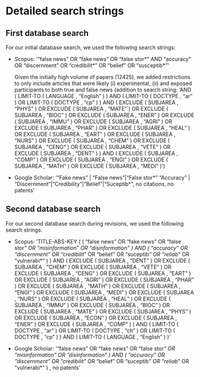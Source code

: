 # Detailed search strings {#lit-review}

\FloatBarrier 

## First database search

For our initial database search, we used the following search strings: 

- Scopus: 
  '"false news" OR "fake news" OR "false stor\*" AND "accuracy" OR "discernment" OR "credibilit\*" OR "belief" OR "susceptib\*"'
  
  Given the initially high volume of papers (12425), we added restrictions to only include articles that were likely (i) experimental, (ii) and exposed participants to both true and false news (addition to search string: 'AND ( LIMIT-TO ( LANGUAGE , "English" ) ) AND ( LIMIT-TO ( DOCTYPE , "ar" ) OR LIMIT-TO ( DOCTYPE , "cp" ) ) AND ( EXCLUDE ( SUBJAREA , "PHYS" ) OR EXCLUDE ( SUBJAREA , "MATE" ) OR EXCLUDE ( SUBJAREA , "BIOC" ) OR EXCLUDE ( SUBJAREA , "ENER" ) OR EXCLUDE ( SUBJAREA , "IMMU" ) OR EXCLUDE ( SUBJAREA , "AGRI" ) OR EXCLUDE ( SUBJAREA , "PHAR" ) OR EXCLUDE ( SUBJAREA , "HEAL" ) OR EXCLUDE ( SUBJAREA , "EART" ) OR EXCLUDE ( SUBJAREA , "NURS" ) OR EXCLUDE ( SUBJAREA , "CHEM" ) OR EXCLUDE ( SUBJAREA , "CENG" ) OR EXCLUDE ( SUBJAREA , "VETE" ) OR EXCLUDE ( SUBJAREA , "DENT" ) ) AND ( EXCLUDE ( SUBJAREA , "COMP" ) OR EXCLUDE ( SUBJAREA , "ENGI" ) OR EXCLUDE ( SUBJAREA , "MATH" ) OR EXCLUDE ( SUBJAREA , "MEDI" )')

- Google Scholar: '"Fake news" \| "False news"\|"False stor\*" "Accuracy" \| "Discernment"\|"Credibility"\|"Belief"\|"Suceptib\*", no citations, no patents'

## Second database search

For our second database search during revisions, we used the following search strings: 

- Scopus: 
  'TITLE-ABS-KEY ( ( “false news” OR “fake news” OR “false stor*” OR “misinformation” OR “disinformation” ) AND ( “accuracy” OR “discernment” OR “credibilit*” OR “belief” OR “suceptib*” OR “reliab*” OR “vulnerabi*” ) ) AND ( EXCLUDE ( SUBJAREA , “DENT” ) OR EXCLUDE ( SUBJAREA , “CHEM” ) OR EXCLUDE ( SUBJAREA , “VETE” ) OR EXCLUDE ( SUBJAREA , “CENG” ) OR EXCLUDE ( SUBJAREA , “EART” ) OR EXCLUDE ( SUBJAREA , “AGRI” ) OR EXCLUDE ( SUBJAREA , “PHAR” ) OR EXCLUDE ( SUBJAREA , “MATH” ) OR EXCLUDE ( SUBJAREA , “ENGI” ) OR EXCLUDE ( SUBJAREA , “MEDI” ) OR EXCLUDE ( SUBJAREA , “NURS” ) OR EXCLUDE ( SUBJAREA , “HEAL” ) OR EXCLUDE ( SUBJAREA , “IMMU” ) OR EXCLUDE ( SUBJAREA , “BIOC” ) OR EXCLUDE ( SUBJAREA , “MATE” ) OR EXCLUDE ( SUBJAREA , “PHYS” ) OR EXCLUDE ( SUBJAREA , “ECON” ) OR EXCLUDE ( SUBJAREA , “ENER” ) OR EXCLUDE ( SUBJAREA , “COMP” ) ) AND ( LIMIT-TO ( DOCTYPE , “ar” ) OR LIMIT-TO ( DOCTYPE , “ch” ) OR LIMIT-TO ( DOCTYPE , “cp” ) ) AND ( LIMIT-TO ( LANGUAGE , “English” ) )'


- Google Scholar: 
  '"false news" OR "fake news" OR "false stor*" OR "misinformation" OR "disinformation" ) AND ( "accuracy" OR "discernment" OR "credibilit*" OR "belief" OR "suceptib*" OR "reliab*" OR "vulnerabi*" ) , no patents'


















